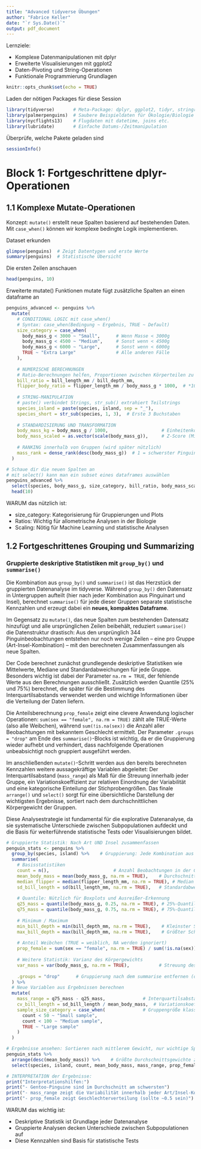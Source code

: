 ```yaml
---
title: "Advanced tidyverse Übungen"
author: "Fabrice Keller"
date: "`r Sys.Date()`"
output: pdf_document
---
```


Lernziele:

- Komplexe Datenmanipulationen mit dplyr
- Erweiterte Visualisierungen mit ggplot2
- Daten-Pivoting und String-Operationen
- Funktionale Programmierung Grundlagen


```r
knitr::opts_chunk$set(echo = TRUE)
```


Laden der nötigen Packages für diese Session
```r
library(tidyverse)       # Meta-Package: dplyr, ggplot2, tidyr, stringr etc.
library(palmerpenguins)  # Saubere Beispieldaten für Ökologie/Biologie
library(nycflights13)    # Flugdaten mit datetime, joins etc.
library(lubridate)       # Einfache Datums-/Zeitmanipulation
```
Überprüfe, welche Pakete geladen sind
```r
sessionInfo()
```

# Block 1: Fortgeschrittene dplyr-Operationen

## 1.1 Komplexe Mutate-Operationen

Konzept: `mutate()` erstellt neue Spalten basierend auf bestehenden Daten. Mit `case_when()` können wir komplexe bedingte Logik implementieren.

Dataset erkunden
```r
glimpse(penguins)  # Zeigt Datentypen und erste Werte
summary(penguins)  # Statistische Übersicht
```
Die ersten Zeilen anschauen
```r
head(penguins, 10)
```

Erweiterte mutate() Funktionen
mutate fügt zusätzliche Spalten an einen dataframe an
```r
penguins_advanced <- penguins %>%
  mutate(
    # CONDITIONAL LOGIC mit case_when()
    # Syntax: case_when(Bedingung ~ Ergebnis, TRUE ~ Default)
    size_category = case_when(
      body_mass_g < 3000 ~ "Small",      # Wenn Masse < 3000g
      body_mass_g < 4500 ~ "Medium",     # Sonst wenn < 4500g  
      body_mass_g < 6000 ~ "Large",      # Sonst wenn < 6000g
      TRUE ~ "Extra Large"               # Alle anderen Fälle
    ),
    
    # NUMERISCHE BERECHNUNGEN
    # Ratio-Berechnungen helfen, Proportionen zwischen Körperteilen zu verstehen
    bill_ratio = bill_length_mm / bill_depth_mm,
    flipper_body_ratio = flipper_length_mm / body_mass_g * 1000,  # *1000 für bessere Lesbarkeit
    
    # STRING-MANIPULATION
    # paste() verbindet Strings, str_sub() extrahiert Teilstrings
    species_island = paste(species, island, sep = "_"),
    species_short = str_sub(species, 1, 3),  # Erste 3 Buchstaben
    
    # STANDARDISIERUNG UND TRANSFORMATION
    body_mass_kg = body_mass_g / 1000,                    # Einheitenkonversion
    body_mass_scaled = as.vector(scale(body_mass_g)),     # Z-Score (Mittelwert=0, SD=1)
    
    # RANKING innerhalb von Gruppen (wird später nützlich)
    mass_rank = dense_rank(desc(body_mass_g))  # 1 = schwerster Pinguin
  )

# Schaue dir die neuen Spalten an
# mit select() kann man ein subset eines dataframes auswählen
penguins_advanced %>% 
  select(species, body_mass_g, size_category, bill_ratio, body_mass_scaled) %>%
  head(10)
```
WARUM das nützlich ist:

- size_category: Kategorisierung für Gruppierungen und Plots
- Ratios: Wichtig für allometrische Analysen in der Biologie
- Scaling: Nötig für Machine Learning und statistische Analysen

## 1.2 Fortgeschrittenes Grouping und Summarizing

### Gruppierte deskriptive Statistiken mit `group_by()` und `summarise()`

Die Kombination aus `group_by()` und `summarise()` ist das Herzstück der gruppierten Datenanalyse im tidyverse. Während `group_by()` den Datensatz in Untergruppen aufteilt (hier nach jeder Kombination aus Pinguinart und Insel), berechnet `summarise()` für jede dieser Gruppen separate statistische Kennzahlen und erzeugt dabei ein **neues, kompaktes Dataframe**. 

Im Gegensatz zu `mutate()`, das neue Spalten zum bestehenden Datensatz hinzufügt und alle ursprünglichen Zeilen beibehält, reduziert `summarise()` die Datenstruktur drastisch: Aus den ursprünglich 344 Pinguinbeobachtungen entstehen nur noch wenige Zeilen – eine pro Gruppe (Art-Insel-Kombination) – mit den berechneten Zusammenfassungen als neue Spalten.

Der Code berechnet zunächst grundlegende deskriptive Statistiken wie Mittelwerte, Mediane und Standardabweichungen für jede Gruppe. Besonders wichtig ist dabei der Parameter `na.rm = TRUE`, der fehlende Werte aus den Berechnungen ausschließt. Zusätzlich werden Quantile (25% und 75%) berechnet, die später für die Bestimmung des Interquartilsabstands verwendet werden und wichtige Informationen über die Verteilung der Daten liefern.

Die Anteilsberechnung `prop_female` zeigt eine clevere Anwendung logischer Operationen: `sum(sex == "female", na.rm = TRUE)` zählt alle TRUE-Werte (also alle Weibchen), während `sum(!is.na(sex))` die Anzahl aller Beobachtungen mit bekanntem Geschlecht ermittelt. Der Parameter `.groups = "drop"` am Ende des `summarise()`-Blocks ist wichtig, da er die Gruppierung wieder aufhebt und verhindert, dass nachfolgende Operationen unbeabsichtigt noch gruppiert ausgeführt werden.

Im anschließenden `mutate()`-Schritt werden aus den bereits berechneten Kennzahlen weitere aussagekräftige Variablen abgeleitet: Der Interquartilsabstand (`mass_range`) als Maß für die Streuung innerhalb jeder Gruppe, ein Variationskoeffizient zur relativen Einordnung der Variabilität und eine kategorische Einteilung der Stichprobengrößen. Das finale `arrange()` und `select()` sorgt für eine übersichtliche Darstellung der wichtigsten Ergebnisse, sortiert nach dem durchschnittlichen Körpergewicht der Gruppen.

Diese Analysestrategie ist fundamental für die explorative Datenanalyse, da sie systematische Unterschiede zwischen Subpopulationen aufdeckt und die Basis für weiterführende statistische Tests oder Visualisierungen bildet.

```r
# Gruppierte Statistik: Nach Art UND Insel zusammenfassen
penguin_stats <- penguins %>%
  group_by(species, island) %>%    # Gruppierung: Jede Kombination aus Art & Insel ist eine Gruppe
  summarise(
    # Basisstatistiken
    count = n(),                        # Anzahl Beobachtungen in der Gruppe
    mean_body_mass = mean(body_mass_g, na.rm = TRUE),    # Durchschnittliches Körpergewicht (ignoriert NA)
    median_flipper = median(flipper_length_mm, na.rm = TRUE), # Median Flossenlänge (ignoriert NA)
    sd_bill_length = sd(bill_length_mm, na.rm = TRUE),   # Standardabweichung Schnabellänge (ignoriert NA)
    
    # Quantile: Nützlich für Boxplots und Ausreißer-Erkennung
    q25_mass = quantile(body_mass_g, 0.25, na.rm = TRUE), # 25%-Quantil (unteres Viertel)
    q75_mass = quantile(body_mass_g, 0.75, na.rm = TRUE), # 75%-Quantil (oberes Viertel)
    
    # Minimum / Maximum
    min_bill_depth = min(bill_depth_mm, na.rm = TRUE),    # Kleinster Schnabel-Tiefenwert
    max_bill_depth = max(bill_depth_mm, na.rm = TRUE),    # Größter Schnabel-Tiefenwert
    
    # Anteil Weibchen (TRUE = weiblich, NA werden ignoriert)
    prop_female = sum(sex == "female", na.rm = TRUE) / sum(!is.na(sex)),
    
    # Weitere Statistik: Varianz des Körpergewichts
    var_mass = var(body_mass_g, na.rm = TRUE),           # Streuung des Gewichts
    
    .groups = "drop"      # Gruppierung nach dem summarise entfernen (damit Folgefunktionen normal arbeiten)
  ) %>%
  # Neue Variablen aus Ergebnissen berechnen
  mutate(
    mass_range = q75_mass - q25_mass,              # Interquartilsabstand = mittlere Streuung des Gewichts
    cv_bill_length = sd_bill_length / mean_body_mass,  # Variationskoeffizient: relative Streuung Schnabellänge
    sample_size_category = case_when(              # Gruppengröße klassifizieren
      count < 50 ~ "Small sample",
      count < 100 ~ "Medium sample", 
      TRUE ~ "Large sample"
    )
  )

# Ergebnisse ansehen: Sortieren nach mittlerem Gewicht, nur wichtige Spalten anzeigen
penguin_stats %>%
  arrange(desc(mean_body_mass)) %>%    # Größte Durchschnittsgewichte zuerst zeigen
  select(species, island, count, mean_body_mass, mass_range, prop_female)

# INTERPRETATION der Ergebnisse:
print("Interpretationshilfen:")
print("- Gentoo-Pinguine sind im Durchschnitt am schwersten")
print("- mass_range zeigt die Variabilität innerhalb jeder Art/Insel-Kombination")
print("- prop_female zeigt Geschlechterverteilung (sollte ~0.5 sein)")

```

WARUM das wichtig ist:

- Deskriptive Statistik ist Grundlage jeder Datenanalyse
- Gruppierte Analysen decken Unterschiede zwischen Subpopulationen auf
- Diese Kennzahlen sind Basis für statistische Tests
